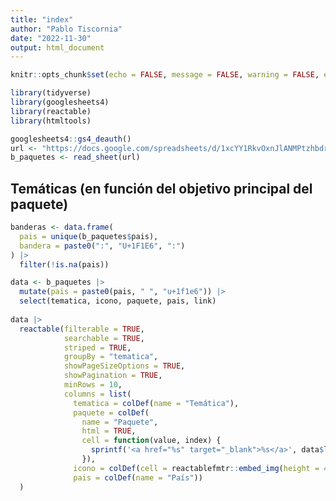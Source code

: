 ```yaml
---
title: "index"
author: "Pablo Tiscornia"
date: "2022-11-30"
output: html_document
---
```


```r
knitr::opts_chunk$set(echo = FALSE, message = FALSE, warning = FALSE, error = FALSE)
```

```r
library(tidyverse)
library(googlesheets4)
library(reactable)
library(htmltools)
```

```r
googlesheets4::gs4_deauth()
url <- "https://docs.google.com/spreadsheets/d/1xcYY1RkvOxnJlANMPtzhbdrpUgtSdF7IoEtNzE6zRKk/edit?usp=sharing"
b_paquetes <- read_sheet(url)
```

## Temáticas (en función del objetivo principal del paquete)

```r

banderas <- data.frame(
  pais = unique(b_paquetes$pais),
  bandera = paste0(":", "U+1F1E6", ":")
) |> 
  filter(!is.na(pais))

data <- b_paquetes |> 
  mutate(pais = paste0(pais, " ", "u+1f1e6")) |> 
  select(tematica, icono, paquete, pais, link)
  
data |> 
  reactable(filterable = TRUE, 
            searchable = TRUE,
            striped = TRUE,
            groupBy = "tematica",
            showPageSizeOptions = TRUE,
            showPagination = TRUE,
            minRows = 10,
            columns = list(
              tematica = colDef(name = "Temática"),
              paquete = colDef(
                name = "Paquete",
                html = TRUE, 
                cell = function(value, index) {
                  sprintf('<a href="%s" target="_blank">%s</a>', data$link[index], value)
                }),
              icono = colDef(cell = reactablefmtr::embed_img(height = 45, width = 45)),
              pais = colDef(name = "País"))
  )
  
```